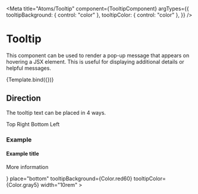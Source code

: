 

<Meta
  title="Atoms/Tooltip"
  component={TooltipComponent}
  argTypes={{
    tooltipBackground: { control: "color" },
    tooltipColor: { control: "color" },
  }}
/>

# Tooltip

This component can be used to render a pop-up message that appears on
hovering a JSX element. This is useful for displaying additional details
or helpful messages.


<Canvas>
  <Story
    name="Tooltip"
    args={{
      children: "Hover to see tooltip",
      content: "Tooltip text",
    }}
  >
    {Template.bind({})}
  </Story>
</Canvas>

<ArgsTable story="Tooltip" />

## Direction

The tooltip text can be placed in 4 ways.

<Canvas>
  <div style={{ display: "flex", justifyContent: "center", margin: "2rem" }}>
    <TooltipComponent content="Hello from the other side!" direction="top">
      Top
    </TooltipComponent>
    <TooltipComponent content="Hello from the other side!" direction="right">
      Right
    </TooltipComponent>
    <TooltipComponent content="Hello from the other side!" direction="bottom">
      Bottom
    </TooltipComponent>
    <TooltipComponent content="Hello from the other side!" direction="left">
      Left
    </TooltipComponent>
  </div>
</Canvas>

### Example

<Canvas>
  <Box marginLeft="4rem" marginBottom="6rem">
    <TooltipComponent
      content={
        <>
          <h4>Example title</h4>
          <p>More information</p>
        </>
      }
      place="bottom"
      tooltipBackground={Color.red60}
      tooltipColor={Color.gray5}
      width="10rem"
    >
      <Icon.InfoCircle size="1.3rem" />
    </TooltipComponent>
  </Box>
</Canvas>
